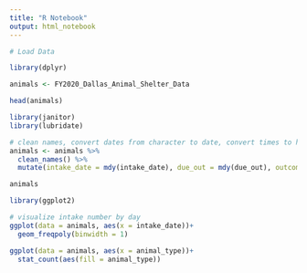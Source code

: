 ```yaml
---
title: "R Notebook"
output: html_notebook
---
```



```r
# Load Data

library(dplyr)

animals <- FY2020_Dallas_Animal_Shelter_Data

head(animals)
```

```r
library(janitor)
library(lubridate)

# clean names, convert dates from character to date, convert times to hms
animals <- animals %>% 
  clean_names() %>% 
  mutate(intake_date = mdy(intake_date), due_out = mdy(due_out), outcome_date = mdy(outcome_date), intake_time = hms(intake_time), outcome_time = hms(outcome_time))

animals
```
```r
library(ggplot2)

# visualize intake number by day 
ggplot(data = animals, aes(x = intake_date))+
  geom_freqpoly(binwidth = 1)
```
 
```r
ggplot(data = animals, aes(x = animal_type))+
  stat_count(aes(fill = animal_type))
  
```

